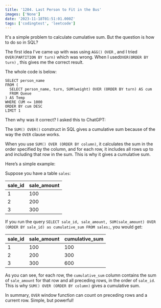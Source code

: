 ```yaml
---
title: '1204. Last Person to Fit in the Bus'
images: ['None']
date: '2023-11-18T01:51:01.000Z'
tags: ['codingtest', 'leetcode']
---
```


<TOCInline toc={props.toc} asDisclosure />

[](https://leetcode.com/problems/last-person-to-fit-in-the-bus/)

It's a simple problem to calculate cumulative sum. But the question is how to do so in SQL?

The first idea I've came up with was using `AGG() OVER` , and I tried `OVER(PARTITION BY turn)` which was wrong. When I used`OVER(ORDER BY turn)` , this gives me the correct result.

The whole code is below:

```
SELECT person_name
FROM (
  SELECT person_name, turn, SUM(weight) OVER (ORDER BY turn) AS cum
  FROM Queue
) AS Temp
WHERE CUM <= 1000
ORDER BY cum DESC
LIMIT 1
```

Then why was it correct? I asked this to ChatGPT:

The `SUM() OVER()` construct in SQL gives a cumulative sum because of the way the `OVER` clause works.

When you use `SUM() OVER (ORDER BY column)`, it calculates the sum in the order specified by the column, and for each row, it includes all rows up to and including that row in the sum. This is why it gives a cumulative sum.

Here’s a simple example:

Suppose you have a table `sales`:

| sale_id | sale_amount |
| ------- | ----------- |
| 1       | 100         |
| 2       | 200         |
| 3       | 300         |

If you run the query `SELECT sale_id, sale_amount, SUM(sale_amount) OVER (ORDER BY sale_id) as cumulative_sum FROM sales;`, you would get:

| sale_id | sale_amount | cumulative_sum |
| ------- | ----------- | -------------- |
| 1       | 100         | 100            |
| 2       | 200         | 300            |
| 3       | 300         | 600            |

As you can see, for each row, the `cumulative_sum` column contains the sum of `sale_amount` for that row and all preceding rows, in the order of `sale_id`. This is why `SUM() OVER (ORDER BY column)` gives a cumulative sum.


In summary, `OVER` window function can count on preceding rows and a current row. Simple, but powerful!

